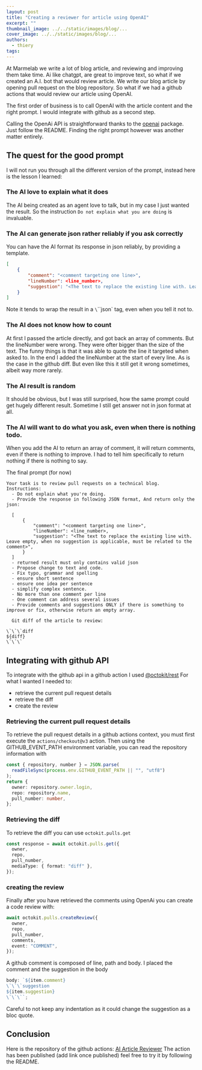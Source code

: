 ```yaml
---
layout: post
title: "Creating a reviewer for article using OpenAI"
excerpt: ""
thumbnail_image: ../../static/images/blog/...
cover_image: ../../static/images/blog/...
authors:
  - thiery
tags:
---
```


At Marmelab we write a lot of blog article, and reviewing and improving them take time.
Ai like chatgpt, are great to improve text, so what if we created an A.I. bot that would review article.
We write our blog article by opening pull request on the blog repository. So what if we had a github actions that would review our article using OpenAI.

The first order of business is to call OpenAI with the article content and the right prompt. I would integrate with github as a second step.

Calling the OpenAi API is straightforward thanks to the [openai](https://github.com/openai/openai-node) package. Just follow the README.
Finding the right prompt however was another matter entirely.

## The quest for the good prompt

I will not run you through all the different version of the prompt, instead here is the lesson I learned:

### The AI love to explain what it does

The AI being created as an agent love to talk, but in my case I just wanted the result. So the instruction `Do not explain what you are doing` is invaluable.

### The AI can generate json rather reliably if you ask correctly

You can have the AI format its response in json reliably, by providing a template.

```json
[
    {
        "comment": "<comment targeting one line>",
        "lineNumber": <line_number>,
        "suggestion": "<The text to replace the existing line with. Leave empty, when no suggestion is applicable, must be related to the comment>",
    }
]
```

Note it tends to wrap the result in a `\`\`\`json` tag, even when you tell it not to.

### The AI does not know how to count

At first I passed the article directly, and got back an array of comments. But the lineNumber were wrong. They were ofter bigger than the size of the text.
The funny things is that it was able to quote the line it targeted when asked to.
In the end I added the lineNumber at the start of every line. As is the case in the github diff.
But even like this it still get it wrong sometimes, albeit way more rarely.

### The AI result is random

It should be obvious, but I was still surprised, how the same prompt could get hugely different result. Sometime I still get answer not in json format at all.

### The AI will want to do what you ask, even when there is nothing todo.

When you add the AI to return an array of comment, it will return comments, even if there is nothing to improve. I had to tell him specifically to return nothing if there is nothing to say.

The final prompt (for now)

```
Your task is to review pull requests on a technical blog. Instructions:
  - Do not explain what you're doing.
  - Provide the response in following JSON format, And return only the json:

  [
      {
          "comment": "<comment targeting one line>",
          "lineNumber": <line_number>,
          "suggestion": "<The text to replace the existing line with. Leave empty, when no suggestion is applicable, must be related to the comment>",
      }
  ]
  - returned result must only contains valid json
  - Propose change to text and code.
  - Fix typo, grammar and spelling
  - ensure short sentence
  - ensure one idea per sentence
  - simplify complex sentence.
  - No more than one comment per line
  - One comment can address several issues
  - Provide comments and suggestions ONLY if there is something to improve or fix, otherwise return an empty array.

  Git diff of the article to review:

\`\`\`diff
${diff}
\`\`\`
```

## Integrating with github API

To integrate with the github api in a github action I used [@octokit/rest](https://github.com/octokit/rest.js)
For what I wanted I needed to:

- retrieve the current pull request details
- retrieve the diff
- create the review

### Retrieving the current pull request details

To retrieve the pull request details in a github actions context, you must first execute the `actions/checkout@v3` action.
Then using the GITHUB_EVENT_PATH environment variable, you can read the repository information with

```ts
const { repository, number } = JSON.parse(
  readFileSync(process.env.GITHUB_EVENT_PATH || "", "utf8")
);
return {
  owner: repository.owner.login,
  repo: repository.name,
  pull_number: number,
};
```

### Retrieving the diff

To retrieve the diff you can use `octokit.pulls.get`

```ts
const response = await octokit.pulls.get({
  owner,
  repo,
  pull_number,
  mediaType: { format: "diff" },
});
```

### creating the review

Finally after you have retrieved the comments using OpenAi you can create a code review with:

```ts
await octokit.pulls.createReview({
  owner,
  repo,
  pull_number,
  comments,
  event: "COMMENT",
});
```

A github comment is composed of line, path and body. I placed the comment and the suggestion in the body

```ts
body: `${item.comment}
\`\`\`suggestion
${item.suggestion}
\`\`\``;
```

Careful to not keep any indentation as it could change the suggestion as a bloc quote.

## Conclusion

Here is the repository of the github actions: [AI Article Reviewer](https://github.com/ThieryMichel/proof-reader-ai)
The action has been published (add link once published) feel free to try it by following the README.
